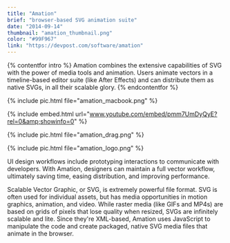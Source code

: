 ```yaml
---
title: "Amation"
brief: "browser-based SVG animation suite"
date: "2014-09-14"
thumbnail: "amation_thumbnail.png"
color: "#99F967"
link: "https://devpost.com/software/amation"
---
```


{% contentfor intro %}
Amation combines the extensive capabilities of SVG with the power of media tools and animation. Users animate vectors in a timeline-based editor suite (like After Effects) and can distribute them as native SVGs, in all their scalable glory.
{% endcontentfor %}


{% include pic.html file="amation_macbook.png" %}

{% include embed.html url="www.youtube.com/embed/pmm7UmDyQyE?rel=0&amp;showinfo=0" %}

{% include pic.html file="amation_drag.png" %}

<!-- {% include pic.html file="amation_delete.png" %} -->

{% include pic.html file="amation_logo.png" %}

UI design workflows include prototyping interactions to communicate with developers. With Amation, designers can maintain a full vector workflow, ultimately saving time, easing distribution, and improving performance.

Scalable Vector Graphic, or SVG, is extremely powerful file format. SVG is often used for individual assets, but has media opportunities in motion graphics, animation, and video. While raster media (like GIFs and MP4s) are based on grids of pixels that lose quality when resized, SVGs are infinitely scalable and lite. Since they're XML-based, Amation uses JavaScript to manipulate the code and create packaged, native SVG media files that animate in the browser.
